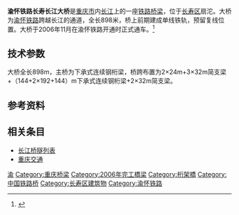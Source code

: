 {{Infobox_Bridge
|bridge_name=渝怀铁路长寿长江大桥
|image=Changshou Yangtze River Railroad Bridge.JPG
|caption=
|official_name=渝怀铁路长寿长江大桥
|carries=[[渝怀铁路|渝怀铁路]]
|crosses=[[长江|长江]] 
|locale={{CHN}}[[重庆市|重庆市]][[长寿区|长寿区]]
|maint=
|id=
|design=
|mainspan={{convert|192|m|ft|0|abbr=on}}
|length={{convert|898.36|m|ft|0|abbr=on}}
|width=
|height=
|load=
|clearance=
|below=
|traffic=
|begin=2001年9月
|open=2006年11月
|closed=
|complete=
|toll=
|troll=
|map_cue=
|map_image=
|map_text=
|map_width=
|coordinates= {{Coord|29.771|106.996|dim:1000_scale:10000_region:CN_type:landmark_source:dewiki|display=inline,title}}
|lat=
|long=
}}

'''渝怀铁路长寿长江大桥'''是[[重庆市|重庆市]]内[[长江|长江]]上的一座[[铁路|铁路]][[桥梁|桥梁]]，位于[[长寿区|长寿区]]扇沱。大桥为[[渝怀铁路|渝怀铁路]]跨越长江的通道，全长898米，桥上前期建成单线铁轨，预留复线位置。大桥于2006年11月在渝怀铁路开通时正式通车。<ref> {{Cite web|url=http://www.civilcn.com/luqiao/tuku/1355665295171352.html/|title=渝怀铁路长寿长江大桥|author=|date=2012年12月26日|publisher=土木工程网|language=中文|accessdate=|quote=|deadurl=yes|archiveurl=https://web.archive.org/web/20160305112130/http://civilcn.com/luqiao/tuku/1355665295171352.html|archivedate=2016年3月5日}}</ref>

== 技术参数 ==
大桥全长898m，主桥为下承式连续钢桁梁，桥跨布置为2×24m+3×32m简支梁+（144+2×192+144）m下承式连续钢桁梁+2×32m简支梁。

==参考资料==
<references/>

==相关条目==
* [[长江桥隧列表|长江桥隧列表]]
*[[重庆交通|重庆交通]]

{{Crossings navbox
|structure= [[长江桥隧列表|桥梁与隧道]]
|place= [[长江|长江]]
|bridge= 渝怀铁路长寿长江大桥
|bridge signs= {{中国铁路名|渝怀铁路}}
|upstream= [[太洪長江大橋|太洪長江大橋]]
|upstream signs= {{中国高速公路名|S37|P=重庆}}
|downstream= [[长寿长江大桥|长寿长江大桥]]
|downstream signs= {{中国省道名|103|P=重庆}}
}}
{{重慶橋樑}}


[[Category:长江大桥|渝]]
[[Category:重庆桥梁|Category:重庆桥梁]]
[[Category:2006年完工橋梁|Category:2006年完工橋梁]]
[[Category:桁架橋|Category:桁架橋]]
[[Category:中国铁路桥|Category:中国铁路桥]]
[[Category:长寿区建筑物|Category:长寿区建筑物]]
[[Category:渝怀铁路|Category:渝怀铁路]]